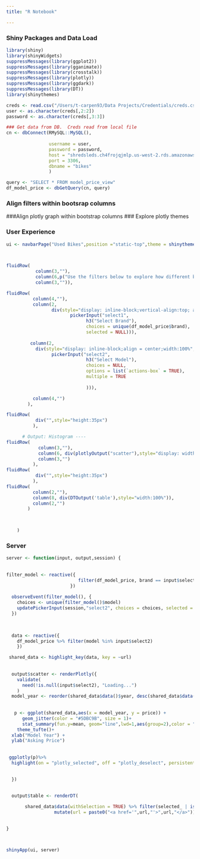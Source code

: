 ```yaml
---
title: "R Notebook"

---
```


### Shiny Packages and Data Load
```r
library(shiny)
library(shinyWidgets)
suppressMessages(library(ggplot2))
suppressMessages(library(gganimate))
suppressMessages(library(crosstalk))
suppressMessages(library(plotly))
suppressMessages(library(ggdark))
suppressMessages(library(DT))
library(shinythemes)

creds <- read.csv("/Users/t-carpen93/Data Projects/Credentials/creds.csv")
user <- as.character(creds[,2:2])
password <- as.character(creds[,3:3])

### Get data from DB.  Creds read from local file
cn <- dbConnect(RMySQL::MySQL(), 
          
                username = user, 
                password = password, 
                host = "shredsleds.ch4frojqjmlp.us-west-2.rds.amazonaws.com", 
                port = 3306,
                dbname = "bikes"
                )

query <- "SELECT * FROM model_price_view"
df_model_price <- dbGetQuery(cn, query)
```

### Align filters within bootsrap columns
###Align plotly graph within bootstrap columns
### Explore plotly themes

### User Experience
```r
ui <- navbarPage("Used Bikes",position ="static-top",theme = shinytheme("flatly"),
  


fluidRow( 
           column(3,""),
           column(6,p("Use the filters below to explore how different bike models are priced and how asking-prices depreciate over time. Drag your cursor over specific points on the scatter plot to filter the table below it.  Double click anywhere in the chart to reset the filter", align = "center")),
           column(3,"")),

fluidRow( 
          column(4,""),
          column(2, 
                 div(style="display: inline-block;vertical-align:top; align = center;width:100%", 
                        pickerInput("select1", 
                              h3("Select Brand"), 
                              choices = unique(df_model_price$brand),
                              selected = NULL))),
        
         column(2,
           div(style="display: inline-block;align = center;width:100%",
                 pickerInput("select2", 
                              h3("Select Model"),
                              choices = NULL,
                              options = list(`actions-box` = TRUE),
                              multiple = TRUE
                           
                              ))),

          column(4,"")
        ),

fluidRow( 
           div("",style="height:35px")
          ),

      # Output: Histogram ----
fluidRow( 
            column(3,""),
            column(6, div(plotlyOutput("scatter"),style="display: width:100%; align = center")),
            column(3,"")
          ),
fluidRow( 
           div("",style="height:35px")
          ),
fluidRow(
          column(2,""),
          column(8, div(DTOutput('table'),style="width:100%")),
          column(2,"")
        )
      


    )


```

### Server 
```r
server <- function(input, output,session) {
  
  
filter_model <- reactive({
                           filter(df_model_price, brand == input$select1)
                        })
   
  observeEvent(filter_model(), {
    choices <- unique(filter_model()$model)
    updatePickerInput(session,"select2", choices = choices, selected = choices) 
  })

  
  
  data <- reactive({
    df_model_price %>% filter(model %in% input$select2)
    })

 shared_data <- highlight_key(data, key = ~url)
 
 
  output$scatter <- renderPlotly({
    validate(
      need(!is.null(input$select2), "Loading...")
    )
  model_year <- reorder(shared_data$data()$year, desc(shared_data$data()$year))
    
  
   p <- ggplot(shared_data,aes(x = model_year, y = price)) + 
      geom_jitter(color = "#5DBC9B", size = 1)+
      stat_summary(fun.y=mean, geom="line",lwd=1,aes(group=2),color = "#2C3E50")+
    theme_tufte()+
  xlab("Model Year") +
  ylab("Asking Price") 
   
   
 ggplotly(p)%>% 
  highlight(on = "plotly_selected", off = "plotly_deselect", persistent = FALSE) 
   

  })
  
  
  output$table <- renderDT(

       shared_data$data(withSelection = TRUE) %>% filter(selected_ | is.na(selected_)) %>% 
                  mutate(url = paste0("<a href='",url,"'>",url,"</a>")),escape = FALSE) 
   

}




```

```r
shinyApp(ui, server)
```